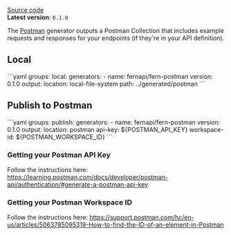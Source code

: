 [Source code](https://github.com/fern-api/fern/tree/main/generators/postman)<br />
**Latest version**: `0.1.0`

The [Postman](https://www.postman.com/) generator outputs a Postman Collection that includes example requests and responses for your endpoints (if they're in your API definition).

## Local

<CodeBlock title="generators.yml">
```yaml
groups:
  local:
    generators:
      - name: fernapi/fern-postman
        version: 0.1.0
        output:
          location: local-file-system
          path: ../generated/postman
```
</CodeBlock>

## Publish to Postman 

<CodeBlock title="generators.yml">
```yaml
groups:
  publish:
    generators:
      - name: fernapi/fern-postman
        version: 0.1.0
        output:
          location: postman
          api-key: ${POSTMAN_API_KEY}
    workspace-id: ${POSTMAN_WORKSPACE_ID}
```
</CodeBlock>

### Getting your Postman API Key

Follow the instructions here: https://learning.postman.com/docs/developer/postman-api/authentication/#generate-a-postman-api-key

### Getting your Postman Workspace ID 

Follow the instructions here: https://support.postman.com/hc/en-us/articles/5063785095319-How-to-find-the-ID-of-an-element-in-Postman

